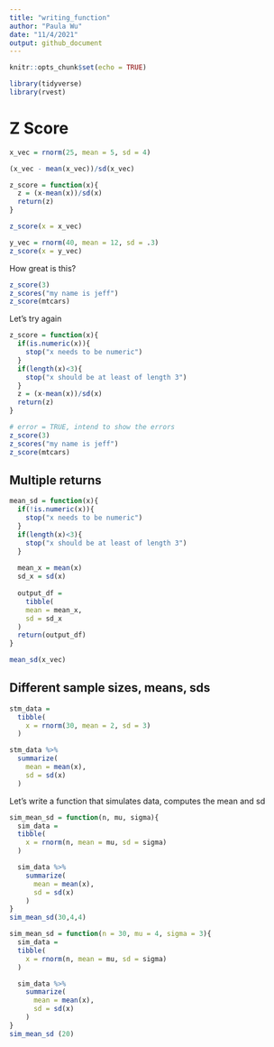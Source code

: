 ```yaml
---
title: "writing_function"
author: "Paula Wu"
date: "11/4/2021"
output: github_document
---
```


```r
knitr::opts_chunk$set(echo = TRUE)
```

```r
library(tidyverse)
library(rvest)
```

# Z Score
```r
x_vec = rnorm(25, mean = 5, sd = 4)

(x_vec - mean(x_vec))/sd(x_vec)

z_score = function(x){
  z = (x-mean(x))/sd(x)
  return(z)
}

z_score(x = x_vec)

y_vec = rnorm(40, mean = 12, sd = .3)
z_score(x = y_vec)
```

How great is this?
```r
z_score(3)
z_scores("my name is jeff")
z_score(mtcars)
```
Let's try again
```r
z_score = function(x){
  if(is.numeric(x)){
    stop("x needs to be numeric")
  }
  if(length(x)<3){
    stop("x should be at least of length 3")
  }
  z = (x-mean(x))/sd(x)
  return(z)
}
```

```r
# error = TRUE, intend to show the errors
z_score(3)
z_scores("my name is jeff")
z_score(mtcars)
```

## Multiple returns 
```r
mean_sd = function(x){
  if(!is.numeric(x)){
    stop("x needs to be numeric")
  }
  if(length(x)<3){
    stop("x should be at least of length 3")
  }
  
  mean_x = mean(x)
  sd_x = sd(x)
  
  output_df = 
    tibble(
    mean = mean_x,
    sd = sd_x
  )
  return(output_df)
}

mean_sd(x_vec)
```

## Different sample sizes, means, sds

```r
stm_data = 
  tibble(
    x = rnorm(30, mean = 2, sd = 3)
  )

stm_data %>% 
  summarize(
    mean = mean(x),
    sd = sd(x)
  )
```
Let's write a function that simulates data, computes the mean and sd
```r
sim_mean_sd = function(n, mu, sigma){
  sim_data = 
  tibble(
    x = rnorm(n, mean = mu, sd = sigma)
  )

  sim_data %>% 
    summarize(
      mean = mean(x),
      sd = sd(x)
    )
}
sim_mean_sd(30,4,4)
```
```r
sim_mean_sd = function(n = 30, mu = 4, sigma = 3){
  sim_data = 
  tibble(
    x = rnorm(n, mean = mu, sd = sigma)
  )

  sim_data %>% 
    summarize(
      mean = mean(x),
      sd = sd(x)
    )
}
sim_mean_sd (20)
```

